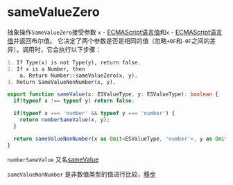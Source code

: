 # sameValueZero

抽象操作`SameValueZero`接受参数 `x` - [ECMAScript语言值](/utils/types#ecmascript-language-value)和`x` - [ECMAScript语言值](/utils/types#ecmascript-language-value)并返回布尔值。
它决定了两个参数是否是相同的值（忽略`+0F`和`-0F`之间的差异）。调用时，它会执行以下步骤：

```md
1. If Type(x) is not Type(y), return false.
2. If x is a Number, then
    a. Return Number::sameValueZero(x, y).
3. Return SameValueNonNumber(x, y).
```

```ts
export function sameValue(x: ESValueType, y: ESValueType): boolean {
  if(typeof x !== typeof y) return false;

  if(typeof x === 'number' && typeof y === 'number') {
    return numberSameValue(x, y);
  }

  return sameValueNonNumber(x as Omit<ESValueType, 'number'>, y as Omit<ESValueType, 'number'>);
}
```

`numberSameValue` 又名[sameValue](/operations/number/sameValue)

`sameValueNonNumber` 是非数值类型的值进行比较，[移步](/operations/number/sameValue)